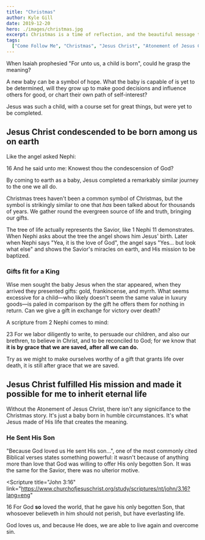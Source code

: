```yaml
---
title: "Christmas"
author: Kyle Gill
date: 2019-12-20
hero: ./images/christmas.jpg
excerpt: Christmas is a time of reflection, and the beautiful message that a child was capable of giving us a greater gift than we could give Him.
tags:
  ["Come Follow Me", "Christmas", "Jesus Christ", "Atonement of Jesus Christ"]
---
```


When Isaiah prophesied "For unto us, a child is born", could he grasp the meaning?

A new baby can be a symbol of hope. What the baby is capable of is yet to be determined, will they grow up to make good decisions and influence others for good, or chart their own path of self-interest?

Jesus was such a child, with a course set for great things, but were yet to be completed.

## Jesus Christ condescended to be born among us on earth

Like the angel asked Nephi:

<Scripture>
  16 And he said unto me: Knowest thou the condescension of God?
</Scripture>

By coming to earth as a baby, Jesus completed a remarkably similar journey to the one we all do.

Christmas trees haven't been a common symbol of Christmas, but the symbol is strikingly similar to one that _has_ been talked about for thousands of years. We gather round the evergreen source of life and truth, bringing our gifts.

The tree of life actually represents the Savior, like 1 Nephi 11 demonstrates. When Nephi asks about the tree the angel shows him Jesus' birth. Later when Nephi says "Yea, it is the love of God", the angel says "Yes... but look what else" and shows the Savior's miracles on earth, and His mission to be baptized.

### Gifts fit for a King

Wise men sought the baby Jesus when the star appeared, when they arrived they presented gifts: gold, frankincense, and myrrh. What seems excessive for a child—who likely doesn't seem the same value in luxury goods—is paled in comparison by the gift he offers them for nothing in return. Can we give a gift in exchange for victory over death?

A scripture from 2 Nephi comes to mind:

<Scripture>
  23 For we labor diligently to write, to persuade our children, and also our
  brethren, to believe in Christ, and to be reconciled to God; for we know that
  <b> it is by grace that we are saved, after all we can do.</b>
</Scripture>

Try as we might to make ourselves worthy of a gift that grants life over death, it is still after grace that we are saved.

## Jesus Christ fulfilled His mission and made it possible for me to inherit eternal life

Without the Atonement of Jesus Christ, there isn't any signicifance to the Christmas story. It's just a baby born in humble circumstances. It's what Jesus made of His life that creates the meaning.

### He Sent His Son

"Because God loved us He sent His son...", one of the most commonly cited Biblical verses states something powerful: it wasn't because of anything more than love that God was willing to offer His only begotten Son. It was the same for the Savior, there was no ulterior motive.

<Scripture
  title="John 3:16"
  link="https://www.churchofjesuschrist.org/study/scriptures/nt/john/3.16?lang=eng"
>
  16 For God <b>so</b> loved the world, that he gave his only begotten Son, that
  whosoever believeth in him should not perish, but have everlasting life.
</Scripture>

God loves us, and because He does, we are able to live again and overcome sin.
